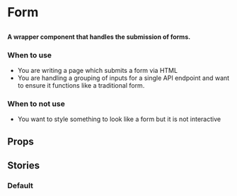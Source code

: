 
# Form

##

<h4>
  A wrapper component that handles the submission of forms.
</h4>

<Canvas of={ComponentStories.Default} />

### When to use
- You are writing a page which submits a form via HTML
- You are handling a grouping of inputs for a single API endpoint and want to ensure it functions like a traditional form.

### When to not use
- You want to style something to look like a form but it is not interactive

## Props

<ArgTypes of={Form} />

## Stories

### Default

<Canvas of={ComponentStories.Default} />
